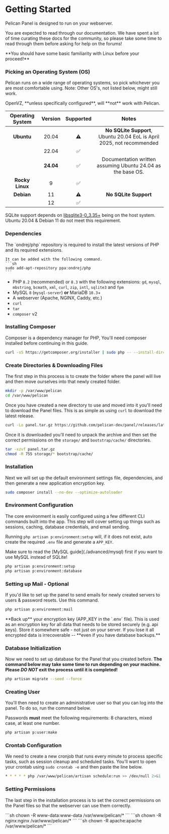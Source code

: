 
# Getting Started

Pelican Panel is designed to run on your webserver.

You are expected to read through our documentation.
We have spent a lot of time curating these docs for the community,
so please take some time to read through them before asking for help on the forums!

<Admonition type="danger">
    **You should have some basic familiarity with Linux before your proceed!**
</Admonition>

### Picking an Operating System (OS)

Pelican runs on a wide range of operating systems, so pick whichever you are most comfortable using. Note: Other OS's, not listed below, might still work. 

<Admonition type="warning">
    OpenVZ, **unless specifically configured**, will **not** work with Pelican.  
</Admonition>

| Operating System | Version | Supported | Notes                                                                 |
|:----------------:|:-------:|:---------:|:---------------------------------------------------------------------:|
| **Ubuntu**       | 20.04   |     ⚠️︎    | **No SQLite Support**, Ubuntu 20.04 EoL is April 2025, not recommended|
|                  | 22.04   |     ✅︎    |                                                                        |
|                  |**24.04**|     ✅︎    | Documentation written assuming Ubuntu 24.04 as the base OS.            |
| **Rocky Linux**  | 9       |     ✅︎    |                                                                        |
| **Debian**       | 11      |     ⚠️    | **No SQLite Support**                                                 |
|                  | 12      |     ✅︎    |                                                                        |

SQLite support depends on [libsqlite3-0_3.35+](https://pkgs.org/download/libsqlite3-0) being on the host system.
Ubuntu 20.04 & Debian 11 do not meet this requirement.

### Dependencies
<Admonition type="warning">
    The `ondrej/php` repository is required to install the latest versions of PHP and its required extensions.

    It can be added with the following command.
    ```sh
    sudo add-apt-repository ppa:ondrej/php
    ```
</Admonition>

* PHP `8.2` (recommended) or `8.3` with the following extensions: `gd`, `mysql`, `mbstring`, `bcmath`, `xml`, `curl`, `zip`, `intl`, `sqlite3` and `fpm`
* MySQL `8` (`mysql-server`) **or** MariaDB `10.3`+
* A webserver (Apache, NGINX, Caddy, etc.)
* `curl`
* `tar`
* `composer` v2

### Installing Composer

Composer is a dependency manager for PHP, You'll need composer installed before continuing in this guide.

``` bash
curl -sS https://getcomposer.org/installer | sudo php -- --install-dir=/usr/local/bin --filename=composer
```


### Create Directories & Downloading Files

The first step in this process is to create the folder where the panel will live and then move ourselves into that
newly created folder.

```sh
mkdir -p /var/www/pelican
cd /var/www/pelican
```

Once you have created a new directory to use and moved into it you'll need to download the Panel files. This
is as simple as using `curl` to download the latest release.
```sh
curl -Lo panel.tar.gz https://github.com/pelican-dev/panel/releases/latest/download/panel.tar.gz
```
Once it is downloaded you'll need to unpack the archive and then set the correct permissions on the `storage/` and `bootstrap/cache/` directories.

```sh
tar -xzvf panel.tar.gz
chmod -R 755 storage/* bootstrap/cache/
```

### Installation

Next we will set up the default environment settings file, dependencies, and then generate a new application encryption key.

```sh
sudo composer install --no-dev --optimize-autoloader
```

### Environment Configuration

The core environment is easily configured using a few different CLI commands built into the app. This step
will cover setting up things such as sessions, caching, database credentials, and email sending.

Running `php artisan p:environment:setup` will, if it does not exist, auto create the required `.env` file and generate a `APP_KEY`.

<Admonition type="info">
    Make sure to read the [MySQL guide](./advanced/mysql) first if you want to use MySQL instead of SQLite!
</Admonition>

```sh
php artisan p:environment:setup
php artisan p:environment:database
```
### Setting up Mail - Optional

If you'd like to set up the panel to send emails for newly created servers to users & password resets. Use this command.

```sh
php artisan p:environment:mail
```
<Admonition type="warning">
    **Back up** your encryption key (APP_KEY in the `.env` file). This is used as an encryption key for all data that needs to be stored securely (e.g. api keys).
    Store it somewhere safe - not just on your server. If you lose it all encrypted data is irrecoverable -- **even if you have database backups.**
</Admonition>

### Database Initialization 

Now we need to set up database for the Panel that you created before.
**The command below may take some time to run depending on your machine.
Please _DO NOT_ exit the process until it is completed!**

```sh
php artisan migrate --seed --force
```

### Creating User

You'll then need to create an administrative user so that you can log into the panel. To do so, run the command below.

Passwords **must** meet the following requirements: 8 characters, mixed case, at least one number.

```sh
php artisan p:user:make
```

### Crontab Configuration

We need to create a new cronjob that runs every minute to process specific tasks, such as session cleanup and scheduled tasks.
You'll want to open your crontab using `sudo crontab -e` and then paste the line below.

```sh
* * * * * php /var/www/pelican/artisan schedule:run >> /dev/null 2>&1
```

### Setting Permissions

The last step in the installation process is to set the correct permissions on the Panel files so that the webserver can
use them correctly.

<Tabs>
    <TabItem value='NGINX/Apache'>
        ```sh
        chown -R www-data:www-data /var/www/pelican/* 
        ```
    </TabItem>
    <TabItem value='Rocky Linux NGINX'>
        ```sh 
        chown -R nginx:nginx /var/www/pelican/* 
        ```
    </TabItem>
    <TabItem value='Rocky Linux Apache'>
        ```sh 
        chown -R apache:apache /var/www/pelican/* 
        ```
    </TabItem>
</Tabs>
